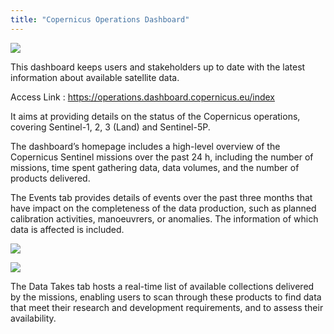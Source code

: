 ```yaml
---
title: "Copernicus Operations Dashboard"
---
```


![](../_images/Data/Dashboard1.png){fig-align="left"}

This dashboard keeps users and stakeholders up to date with the latest information about available satellite data. 

Access Link : [https://operations.dashboard.copernicus.eu/index](https://operations.dashboard.copernicus.eu/index) 


It aims at providing details on the status of the Copernicus operations, covering Sentinel-1, 2, 3 (Land) and Sentinel-5P.  

The dashboard's homepage includes a high-level overview of the Copernicus Sentinel missions over the past 24 h, including the number of missions, time spent gathering data, data volumes, and the number of products delivered. 

The Events tab provides details of events over the past three months that have impact on the completeness of the data production, such as planned calibration activities, manoeuvrers, or anomalies. The information of which data is affected is included.   


![](../_images\Data\Dashboard2.png){fig-align="center"}


![](../_images\Data\Dashboard2.png){fig-align="center"}

The Data Takes tab hosts a real-time list of available collections delivered by the missions, enabling users to scan through these products to find data that meet their research and development requirements, and to assess their availability.